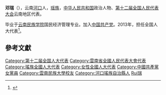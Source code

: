 '''邓瑞'''（{{bd|1975年||}}），云南[[河口瑤族自治縣|河口]]人，[[瑶族|瑶族]]，[[中华人民共和国|中华人民共和国]]政治人物、[[第十二届全国人民代表大会|第十二届全国人民代表大会]]云南地区代表。

毕业于[[云南民族学院|云南民族学院]]国民经济管理专业。加入[[中国共产党|中国共产党]]。2013年，担任全国人大代表<ref>{{cite news|title=全国人大代表信息-邓瑞|url= http://210.82.31.1:8084/delegate/viewDelegate.action?dbid=122333|accessdate=2013-04-05|newspaper=全国人大网}}{{Dead link|date=2020年1月 |bot=InternetArchiveBot |fix-attempted=yes }}</ref>。

==參考文獻==
{{reflist}}
{{中国政治人物小作品}}
{{DEFAULTSORT:Deng鄧}}
[[Category:第十二届全国人大代表|Category:第十二届全国人大代表]]
[[Category:雲南省全國人民代表大會代表|Category:雲南省全國人民代表大會代表]]
[[Category:瑤族全國人大代表|Category:瑤族全國人大代表]]
[[Category:女性全國人大代表|Category:女性全國人大代表]]
[[Category:中國共產黨女黨員|Category:中國共產黨女黨員]]
[[Category:雲南民族大學校友|Category:雲南民族大學校友]]
[[Category:河口瑤族自治縣人|Category:河口瑤族自治縣人]]
[[Category:鄧姓|Rui瑞]]